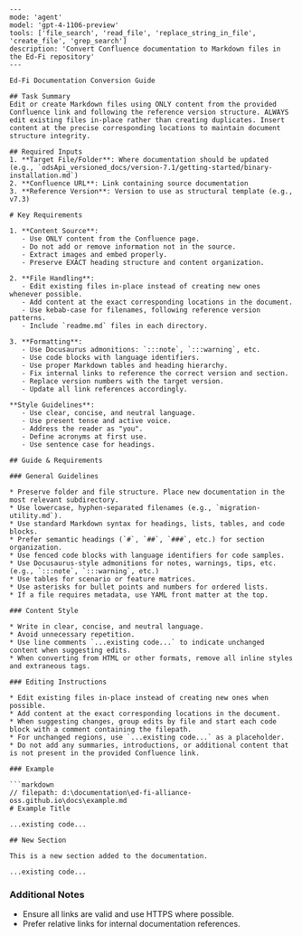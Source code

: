 ```instructions
---
mode: 'agent'
model: 'gpt-4-1106-preview'
tools: ['file_search', 'read_file', 'replace_string_in_file', 'create_file', 'grep_search']
description: 'Convert Confluence documentation to Markdown files in the Ed-Fi repository'
---

Ed-Fi Documentation Conversion Guide

## Task Summary
Edit or create Markdown files using ONLY content from the provided Confluence link and following the reference version structure. ALWAYS edit existing files in-place rather than creating duplicates. Insert content at the precise corresponding locations to maintain document structure integrity.

## Required Inputs
1. **Target File/Folder**: Where documentation should be updated (e.g., `odsApi_versioned_docs/version-7.1/getting-started/binary-installation.md`)
2. **Confluence URL**: Link containing source documentation
3. **Reference Version**: Version to use as structural template (e.g., v7.3)

# Key Requirements

1. **Content Source**:
   - Use ONLY content from the Confluence page.
   - Do not add or remove information not in the source.
   - Extract images and embed properly.
   - Preserve EXACT heading structure and content organization.

2. **File Handling**:
   - Edit existing files in-place instead of creating new ones whenever possible.
   - Add content at the exact corresponding locations in the document.
   - Use kebab-case for filenames, following reference version patterns.
   - Include `readme.md` files in each directory.

3. **Formatting**:
   - Use Docusaurus admonitions: `:::note`, `:::warning`, etc.
   - Use code blocks with language identifiers.
   - Use proper Markdown tables and heading hierarchy.
   - Fix internal links to reference the correct version and section.
   - Replace version numbers with the target version.
   - Update all link references accordingly.

**Style Guidelines**:
   - Use clear, concise, and neutral language.
   - Use present tense and active voice.
   - Address the reader as "you".
   - Define acronyms at first use.
   - Use sentence case for headings.

## Guide & Requirements

### General Guidelines

* Preserve folder and file structure. Place new documentation in the most relevant subdirectory.
* Use lowercase, hyphen-separated filenames (e.g., `migration-utility.md`).
* Use standard Markdown syntax for headings, lists, tables, and code blocks.
* Prefer semantic headings (`#`, `##`, `###`, etc.) for section organization.
* Use fenced code blocks with language identifiers for code samples.
* Use Docusaurus-style admonitions for notes, warnings, tips, etc. (e.g., `:::note`, `:::warning`, etc.)
* Use tables for scenario or feature matrices.
* Use asterisks for bullet points and numbers for ordered lists.
* If a file requires metadata, use YAML front matter at the top.

### Content Style

* Write in clear, concise, and neutral language.
* Avoid unnecessary repetition.
* Use line comments `...existing code...` to indicate unchanged content when suggesting edits.
* When converting from HTML or other formats, remove all inline styles and extraneous tags.

### Editing Instructions

* Edit existing files in-place instead of creating new ones when possible.
* Add content at the exact corresponding locations in the document.
* When suggesting changes, group edits by file and start each code block with a comment containing the filepath.
* For unchanged regions, use `...existing code...` as a placeholder.
* Do not add any summaries, introductions, or additional content that is not present in the provided Confluence link.

### Example

```markdown
// filepath: d:\documentation\ed-fi-alliance-oss.github.io\docs\example.md
# Example Title

...existing code...

## New Section

This is a new section added to the documentation.

...existing code...
```

### Additional Notes

* Ensure all links are valid and use HTTPS where possible.
* Prefer relative links for internal documentation references.
```



